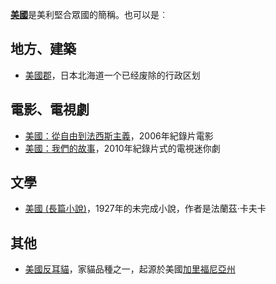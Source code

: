 '''[[美國|美國]]'''是美利堅合眾國的簡稱。也可以是︰

== 地方、建築 ==
* [[美國郡|美國郡]]，日本北海道一个已经废除的行政区划

== 電影、電視劇 ==
* [[美國：從自由到法西斯主義|美國：從自由到法西斯主義]]，2006年紀錄片電影
* [[美國：我們的故事|美國：我們的故事]]，2010年紀錄片式的電視迷你劇

== 文學 ==
* [[美國_(長篇小說)|美國 (長篇小說)]]，1927年的未完成小說，作者是法蘭茲·卡夫卡

== 其他 ==
* [[美國反耳貓|美國反耳貓]]，家貓品種之一，起源於美國[[加里福尼亞州|加里福尼亞州]]

{{disambig|Cat=二字譯名消歧義}}